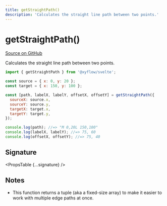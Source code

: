 ```yaml
---
title: getStraightPath()
description: 'Calculates the straight line path between two points.'
---
```



# getStraightPath()

[Source on GitHub](https://github.com/xyflow/xyflow/blob/v11/packages/core/src/components/Edges/StraightEdge.tsx/#L14)

Calculates the straight line path between two points.

```js
import { getStraightPath } from '@xyflow/svelte';

const source = { x: 0, y: 20 };
const target = { x: 150, y: 100 };

const [path, labelX, labelY, offsetX, offsetY] = getStraightPath({
  sourceX: source.x,
  sourceY: source.y,
  targetX: target.x,
  targetY: target.y,
});

console.log(path); //=> "M 0,20L 150,100"
console.log(labelX, labelY); //=> 75, 60
console.log(offsetX, offsetY); //=> 75, 40
```

## Signature

<PropsTable {...signature} />

## Notes

- This function returns a tuple (aka a fixed-size array) to make it easier to work with multiple edge paths at once.
